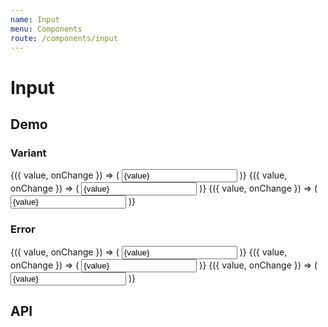 ```yaml
---
name: Input
menu: Components
route: /components/input
---
```




# Input

## Demo

### Variant

<Playground>
  <Container>
    <InputDemo>
      {({ value, onChange }) => (
        <Input label="Rect" variant="rect" value={value} onChange={onChange} />
      )}
    </InputDemo>
    <InputDemo>
      {({ value, onChange }) => (
        <Input label="Pill" variant="pill" value={value} onChange={onChange} />
      )}
    </InputDemo>
    <InputDemo>
      {({ value, onChange }) => (
        <Input
          label="Material"
          variant="material"
          value={value}
          onChange={onChange}
        />
      )}
    </InputDemo>
  </Container>
</Playground>

### Error

<Playground>
  <Container>
    <InputDemo>
      {({ value, onChange }) => (
        <Input
          type="email"
          label="Email"
          variant="rect"
          error="Invalid email"
          value={value}
          onChange={onChange}
        />
      )}
    </InputDemo>
    <InputDemo>
      {({ value, onChange }) => (
        <Input
          type="email"
          label="Email"
          variant="pill"
          error="Invalid email"
          value={value}
          onChange={onChange}
        />
      )}
    </InputDemo>
    <InputDemo>
      {({ value, onChange }) => (
        <Input
          type="email"
          label="Email"
          variant="material"
          error="Invalid email"
          value={value}
          onChange={onChange}
        />
      )}
    </InputDemo>
  </Container>
</Playground>

## API

<Props of={Input} />
